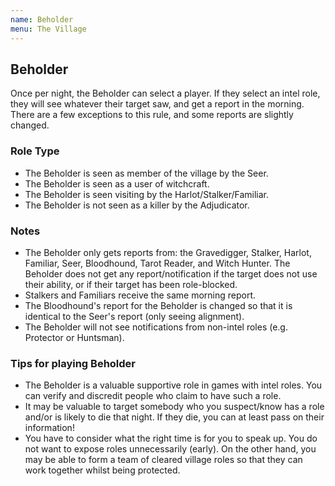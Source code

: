 ```yaml
---
name: Beholder
menu: The Village
---
```


## Beholder

Once per night, the Beholder can select a player. If they select an
intel role, they will see whatever their target saw, and get a report in
the morning. There are a few exceptions to this rule, and some reports
are slightly changed.

### Role Type

  - The Beholder is seen as member of the village by the Seer.
  - The Beholder is seen as a user of witchcraft.
  - The Beholder is seen visiting by the Harlot/Stalker/Familiar.
  - The Beholder is not seen as a killer by the Adjudicator.

### Notes

  - The Beholder only gets reports from: the Gravedigger, Stalker,
    Harlot, Familiar, Seer, Bloodhound, Tarot Reader, and Witch Hunter.
    The Beholder does not get any report/notification if the target does
    not use their ability, or if their target has been role-blocked.
  - Stalkers and Familiars receive the same morning report.
  - The Bloodhound's report for the Beholder is changed so that it is
    identical to the Seer's report (only seeing alignment).
  - The Beholder will not see notifications from non-intel roles (e.g.
    Protector or Huntsman).

### Tips for playing Beholder

  - The Beholder is a valuable supportive role in games with intel
    roles. You can verify and discredit people who claim to have such a
    role.
  - It may be valuable to target somebody who you suspect/know has a
    role and/or is likely to die that night. If they die, you can at
    least pass on their information\!
  - You have to consider what the right time is for you to speak up. You
    do not want to expose roles unnecessarily (early). On the other
    hand, you may be able to form a team of cleared village roles so
    that they can work together whilst being protected.
